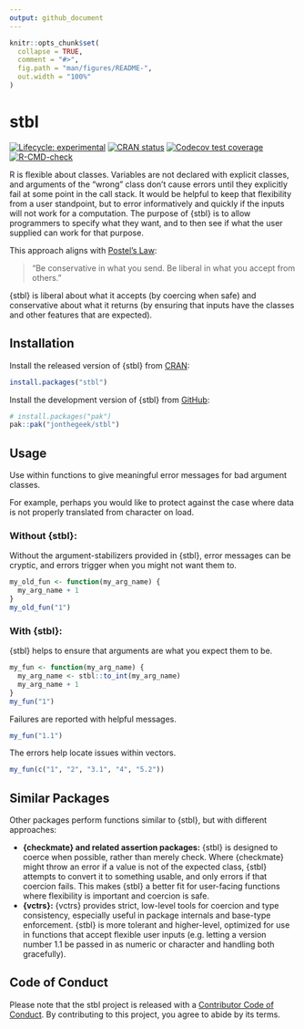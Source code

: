 ```yaml
---
output: github_document
---
```


<!-- README.md is generated from README.Rmd. Please edit that file -->

```r
knitr::opts_chunk$set(
  collapse = TRUE,
  comment = "#>",
  fig.path = "man/figures/README-",
  out.width = "100%"
)
```

# stbl

<!-- badges: start -->
[![Lifecycle: experimental](https://img.shields.io/badge/lifecycle-experimental-orange.svg)](https://lifecycle.r-lib.org/articles/stages.html#experimental)
[![CRAN status](https://www.r-pkg.org/badges/version/stbl)](https://CRAN.R-project.org/package=stbl)
[![Codecov test coverage](https://codecov.io/gh/jonthegeek/stbl/branch/main/graph/badge.svg)](https://app.codecov.io/gh/jonthegeek/stbl?branch=main)
[![R-CMD-check](https://github.com/jonthegeek/stbl/actions/workflows/R-CMD-check.yaml/badge.svg)](https://github.com/jonthegeek/stbl/actions/workflows/R-CMD-check.yaml)
<!-- badges: end -->

R is flexible about classes.
Variables are not declared with explicit classes, and arguments of the "wrong" class don't cause errors until they explicitly fail at some point in the call stack.
It would be helpful to keep that flexibility from a user standpoint, but to error informatively and quickly if the inputs will not work for a computation.
The purpose of {stbl} is to allow programmers to specify what they want, and to then see if what the user supplied can work for that purpose.

This approach aligns with [Postel's Law](https://en.wikipedia.org/wiki/Robustness_principle):

> "Be conservative in what you send. Be liberal in what you accept from others."

{stbl} is liberal about what it accepts (by coercing when safe) and conservative about what it returns (by ensuring that inputs have the classes and other features that are expected).

## Installation

::: {.pkgdown-release}
Install the released version of {stbl} from [CRAN](https://cran.r-project.org/):

``` r
install.packages("stbl")
```
:::

::: {.pkgdown-devel}
Install the development version of {stbl} from [GitHub](https://github.com/):

``` r
# install.packages("pak")
pak::pak("jonthegeek/stbl")
```
:::

## Usage

Use within functions to give meaningful error messages for bad argument classes.

For example, perhaps you would like to protect against the case where data is not properly translated from character on load.

### Without {stbl}:

Without the argument-stabilizers provided in {stbl}, error messages can be cryptic, and errors trigger when you might not want them to.

```r
my_old_fun <- function(my_arg_name) {
  my_arg_name + 1
}
my_old_fun("1")
```

### With {stbl}:

{stbl} helps to ensure that arguments are what you expect them to be.

```r
my_fun <- function(my_arg_name) {
  my_arg_name <- stbl::to_int(my_arg_name)
  my_arg_name + 1
}
my_fun("1")
```

Failures are reported with helpful messages.

```r
my_fun("1.1")
```

The errors help locate issues within vectors.

```r
my_fun(c("1", "2", "3.1", "4", "5.2"))
```

## Similar Packages

Other packages perform functions similar to {stbl}, but with different approaches:

- **{checkmate} and related assertion packages:** {stbl} is designed to coerce when possible, rather than merely check. Where {checkmate} might throw an error if a value is not of the expected class, {stbl} attempts to convert it to something usable, and only errors if that coercion fails. This makes {stbl} a better fit for user-facing functions where flexibility is important and coercion is safe.
- **{vctrs}:** {vctrs} provides strict, low-level tools for coercion and type consistency, especially useful in package internals and base-type enforcement. {stbl} is more tolerant and higher-level, optimized for use in functions that accept flexible user inputs (e.g. letting a version number 1.1 be passed in as numeric or character and handling both gracefully).

## Code of Conduct

Please note that the stbl project is released with a [Contributor Code of Conduct](https://jonthegeek.github.io/stbl/CODE_OF_CONDUCT.html). By contributing to this project, you agree to abide by its terms.
